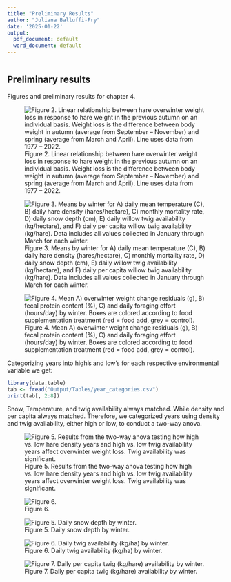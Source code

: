 ```yaml
---
title: "Preliminary Results"
author: "Juliana Balluffi-Fry"
date: '2025-01-22'
output:
  pdf_document: default
  word_document: default
---
```


```{}
```

## Preliminary results

Figures and preliminary results for chapter 4.

![Figure 2. Linear relationship between hare overwinter weight loss in response to hare weight in the previous autumn on an individual basis. Weight loss is the difference between body weight in autumn (average from September -- November) and spring (average from March and April). Line uses data from 1977 -- 2022.](Output/Figures/hodges_figure.jpeg "Figure 2.")

![Figure 3. Means by winter for A) daily mean temperature (C), B) daily hare density (hares/hectare), C) monthly mortality rate, D) daily snow depth (cm), E) daily willow twig availability (kg/hectare), and F) daily per capita willow twig availability (kg/hare). Data includes all values collected in January through March for each winter.](Output/Figures/env_summary_figure1.jpeg)

![Figure 4. Mean A) overwinter weight change residuals (g), B) fecal protein content (%), C) and daily foraging effort (hours/day) by winter. Boxes are colored according to food supplementation treatment (red = food add, grey = control).](Output/Figures/dep_var_figure.jpeg)

Categorizing years into high's and low's for each respective environmental variable we get:

```r
library(data.table)
tab <- fread("Output/Tables/year_categories.csv")
print(tab[, 2:8])
```

Snow, Temperature, and twig availability always matched. While density and per capita always matched. Therefore, we categorized years using density and twig availability, either high or low, to conduct a two-way anova.

![Figure 5. Results from the two-way anova testing how high vs. low hare density years and high vs. low twig availability years affect overwinter weight loss. Twig availability was significant.](Output/Figures/weight_anova.jpeg)

![Figure 6.](Output/Figures/foraging_percap_control.jpeg)

![Figure 5. Daily snow depth by winter.](Output/Figures/snow_daily_figure.jpeg)

![Figure 6. Daily twig availability (kg/ha) by winter.](Output/Figures/twig_daily_figure.jpeg)

![Figure 7. Daily per capita twig (kg/hare) availability by winter.](Output/Figures/percap_daily_figure.jpeg)
